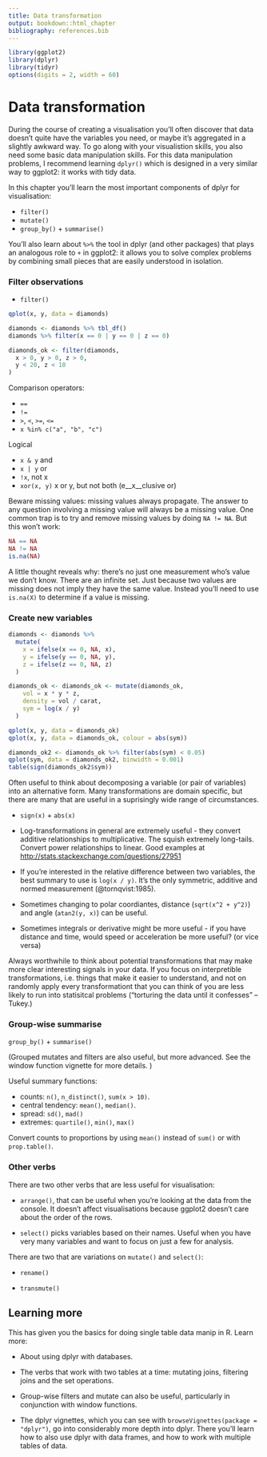 ```yaml
---
title: Data transformation
output: bookdown::html_chapter
bibliography: references.bib
---
```


```r
library(ggplot2)
library(dplyr)
library(tidyr)
options(digits = 2, width = 60)
```

# Data transformation {#sec:dplyr}

During the course of creating a visualisation you'll often discover that data doesn't quite have the variables you need, or maybe it's aggregated in a slightly awkward way. To go along with your visualistion skills, you also need some basic data manipulation skills. For this data manipulation problems, I recommend learning `dplyr()` which is designed in a very similar way to ggplot2: it works with tidy data.

In this chapter you'll learn the most important components of dplyr for visualisation:

* `filter()`
* `mutate()`
* `group_by()` + `summarise()`

You'll also learn about `%>%` the tool in dplyr (and other packages) that plays an analogous role to `+` in ggplot2: it allows you to solve complex problems by combining small pieces that are easily understood in isolation.
  
### Filter observations

* `filter()`

```r
qplot(x, y, data = diamonds)

diamonds <- diamonds %>% tbl_df()
diamonds %>% filter(x == 0 | y == 0 | z == 0)

diamonds_ok <- filter(diamonds,
  x > 0, y > 0, z > 0,
  y < 20, z < 10
)
```

Comparison operators:

* `==`
* `!=`
* `>`, `<`, `>=`, `<=`
* `x %in% c("a", "b", "c")`

Logical

* `x & y` and
* `x | y` or
* `!x`, not x
* `xor(x, y)` x or y, but not both (e__x__clusive or)

Beware missing values: missing values always propagate. The answer to any question involving a missing value will always be a missing value. One common trap is to try and remove missing values by doing `NA != NA`. But this won't work:

```r
NA == NA
NA != NA
is.na(NA)
```

A little thought reveals why: there's no just one measurement who's value we don't know. There are an infinite set. Just because two values are missing does not imply they have the same value. Instead you'll need to use `is.na(X)` to determine if a value is missing.

### Create new variables

```r


diamonds <- diamonds %>% 
  mutate(
    x = ifelse(x == 0, NA, x),
    y = ifelse(y == 0, NA, y),
    z = ifelse(z == 0, NA, z)
  )

diamonds_ok <- diamonds_ok <- mutate(diamonds_ok,
    vol = x * y * z,
    density = vol / carat,
    sym = log(x / y)
  )

qplot(x, y, data = diamonds_ok)
qplot(x, y, data = diamonds_ok, colour = abs(sym))

diamonds_ok2 <- diamonds_ok %>% filter(abs(sym) < 0.05)
qplot(sym, data = diamonds_ok2, binwidth = 0.001) 
table(sign(diamonds_ok2$sym))
```

Often useful to think about decomposing a variable (or pair of variables) into an alternative form. Many transformations are domain specific, but there are many that are useful in a suprisingly wide range of circumstances.

* `sign(x)` + `abs(x)`

* Log-transformations in general are extremely useful - they convert
  additive relationships to multiplicative. The squish extremely long-tails.
  Convert power relationships to linear. 
  Good examples at <http://stats.stackexchange.com/questions/27951>

* If you're interested in the relative difference between two variables, the 
  best summary to use is `log(x / y)`. It's the only symmetric, additive 
  and normed measurement (@tornqvist:1985).
  
* Sometimes changing to polar coordiantes, distance (`sqrt(x^2 + y^2)`) and 
  angle (`atan2(y, x)`) can be useful.
  
* Sometimes integrals or derivative might be more useful - if you have
  distance and time, would speed or acceleration be more useful? (or vice versa)
 
Always worthwhile to think about potential transformations that may make more clear interesting signals in your data. If you focus on interpretible transformations, i.e. things that make it easier to understand, and not on randomly apply every transformationt that you can think of you are less likely to run into statisitcal problems ("torturing the data until it confesses" -- Tukey.)

### Group-wise summarise

`group_by()` + `summarise()`

(Grouped mutates and filters are also useful, but more advanced. See the window function vignette for more details. )

Useful summary functions:

* counts: `n()`, `n_distinct()`, `sum(x > 10)`.
* central tendency: `mean()`, `median()`.
* spread: `sd()`, `mad()`
* extremes: `quartile()`, `min()`, `max()`

Convert counts to proportions by using `mean()` instead of `sum()` or with `prop.table()`.

### Other verbs

There are two other verbs that are less useful for visualisation:

* `arrange()`, that can be useful when you're looking at the data from the 
  console. It doesn't affect visualisations because ggplot2 doesn't care about 
  the order of the rows. 
  
* `select()` picks variables based on their names. Useful when you have 
  very many variables and want to focus on just a few for analysis.

There are two that are variations on `mutate()` and `select()`:

* `rename()`

* `transmute()`

## Learning more

This has given you the basics for doing single table data manip in R. Learn more:

* About using dplyr with databases.

* The verbs that work with two tables at a time: mutating joins, filtering
  joins and the set operations.
  
* Group-wise filters and mutate can also be useful, particularly in
  conjunction with window functions.

* The dplyr vignettes, which you can see with 
  `browseVignettes(package = "dplyr")`, go into considerably more depth into
  dplyr. There you'll learn how to also use dplyr with data frames, and how
  to work with multiple tables of data.

